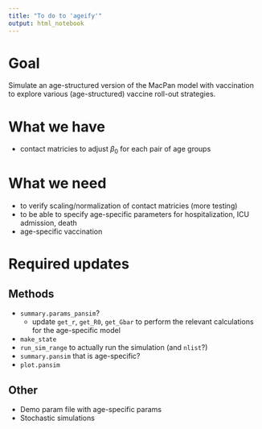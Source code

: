 ```yaml
---
title: "To do to 'ageify'"
output: html_notebook
---
```


# Goal

Simulate an age-structured version of the MacPan model with vaccination to explore various (age-structured) vaccine roll-out strategies.

# What we have

* contact matricies to adjust $\beta_0$ for each pair of age groups

# What we need 

* to verify scaling/normalization of contact matricies (more testing)
* to be able to specify age-specific parameters for hospitalization, ICU admission, death
* age-specific vaccination

# Required updates

## Methods

* `summary.params_pansim`?
  * update `get_r`, `get_R0`, `get_Gbar` to perform the relevant calculations for the age-specific model
* `make_state`
* `run_sim_range` to actually run the simulation (and `nlist`?)
* `summary.pansim` that is age-specific?
* `plot.pansim`

## Other

* Demo param file with age-specific params
* Stochastic simulations
